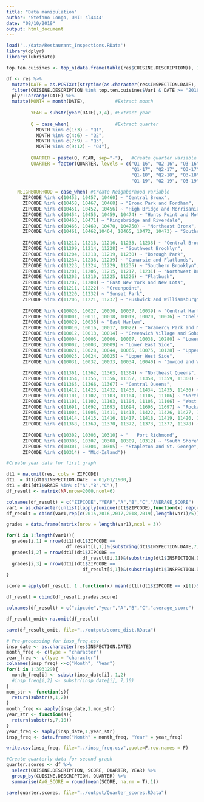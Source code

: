 ```yaml
---
title: "Data manipulation"
author: 'Stefano Longo, UNI: sl4444'
date: "08/10/2019"
output: html_document
---
```


```r
load('../data/Restaurant_Inspections.RData')
library(dplyr)
library(lubridate)
```

```r
top.ten.cuisines <- top_n(data.frame(table(res$CUISINE.DESCRIPTION)), 10, Freq) #find top ten cuisines by frequency

df <- res %>%
  mutate(DATE = as.POSIXct(strptime(as.character(res$INSPECTION.DATE), "%m/%d/%Y"))) %>% #make date variable
  filter(CUISINE.DESCRIPTION %in% top.ten.cuisines$Var1 & DATE >= "2016-01-01") %>% # Filter relevant cuisines and disregards old dates 2015
  plyr::arrange(DATE) %>% 
  mutate(MONTH = month(DATE),           #Extract month 
         
         YEAR = substr(year(DATE),3,4), #Extract year
         
         Q = case_when(                 #Extract quarter
           MONTH %in% c(1:3) ~ "Q1",
           MONTH %in% c(4:6) ~ "Q2",
           MONTH %in% c(7:9) ~ "Q3",
           MONTH %in% c(9:12) ~ "Q4"),
         
         QUARTER = paste(Q, YEAR, sep="-"),   #Create quarter variable and order it
         QUARTER = factor(QUARTER, levels = c("Q1-16", "Q2-16", "Q3-16", "Q4-16",
                                              "Q1-17", "Q2-17", "Q3-17", "Q4-17",
                                              "Q1-18", "Q2-18", "Q3-18", "Q4-18",
                                              "Q1-19", "Q2-19", "Q3-19", "Q4-19")),
    
    NEIGHBOURHOOD = case_when( #Create Neighborhood variable
      ZIPCODE %in% c(10453, 10457, 10460) ~ "Central Bronx",
      ZIPCODE %in% c(10458, 10467, 10468) ~ "Bronx Park and Fordham",
      ZIPCODE %in% c(10451, 10452, 10456) ~ "High Bridge and Morrisania",
      ZIPCODE %in% c(10454, 10455, 10459, 10474) ~ "Hunts Point and Mott Haven",
      ZIPCODE %in% c(10463, 10471) ~ "Kingsbridge and Riverdale",
      ZIPCODE %in% c(10466, 10469, 10470, 104750) ~ "Northeast Bronx",
      ZIPCODE %in% c(10461, 10462,10464, 10465, 10472, 10473) ~ "Southeast Bronx",
      
      ZIPCODE %in% c(11212, 11213, 11216, 11233, 11238) ~ "Central Brooklyn	",
      ZIPCODE %in% c(11209, 11214, 11228) ~ "Southwest Brooklyn",
      ZIPCODE %in% c(11204, 11218, 11219, 11230) ~ "Borough Park",
      ZIPCODE %in% c(11234, 11236, 11239) ~ "Canarsie and Flatlands",
      ZIPCODE %in% c(11223, 11224, 11229, 11235) ~ "Southern Brooklyn",
      ZIPCODE %in% c(11201, 11205, 11215, 11217, 11231) ~ "Northwest Brooklyn",
      ZIPCODE %in% c(11203, 11210, 11225, 11226) ~ "Flatbush",
      ZIPCODE %in% c(11207, 11208) ~ "East New York and New Lots",
      ZIPCODE %in% c(11211, 11222) ~ "Greenpoint",
      ZIPCODE %in% c(11220, 11232) ~ "Sunset Park",
      ZIPCODE %in% c(11206, 11221, 11237) ~ "Bushwick and Williamsburg",
    
      ZIPCODE %in% c(10026, 10027, 10030, 10037, 10039) ~ "Central Harlem",
      ZIPCODE %in% c(10001, 10011, 10018, 10019, 10020, 10036) ~ "Chelsea and Clinton",
      ZIPCODE %in% c(10029, 10035) ~ "East Harlem",
      ZIPCODE %in% c(10010, 10016, 10017, 10022) ~ "Gramercy Park and Murray Hill",
      ZIPCODE %in% c(10012, 10013, 10014) ~ "Greenwich Village and Soho",
      ZIPCODE %in% c(10004, 10005, 10006, 10007, 10038, 10280) ~ "Lower Manhattan	",
      ZIPCODE %in% c(10002, 10003, 10009) ~ "Lower East Side",
      ZIPCODE %in% c(10021, 10028, 10044, 10065, 10075, 10128) ~ "Upper East Side",
      ZIPCODE %in% c(10023, 10024, 10025) ~ "Upper West Side",
      ZIPCODE %in% c(10031, 10032, 10033, 10034, 10040) ~ "Inwood and Washington Heights",
      
      ZIPCODE %in% c(11361, 11362, 11363, 11364) ~ "Northeast Queens",
      ZIPCODE %in% c(11354, 11355, 11356, 11357, 11358, 11359, 11360) ~ "North Queens",
      ZIPCODE %in% c(11365, 11366, 11367) ~ "Central Queens",
      ZIPCODE %in% c(11412, 11423, 11432, 11433, 11434, 11435, 11436) ~ "Jamaica",
      ZIPCODE %in% c(11101, 11102, 11103, 11104, 11105, 11106) ~ "Northwest Queens",
      ZIPCODE %in% c(11101, 11102, 11103, 11104, 11105, 11106) ~ "West Central Queens",
      ZIPCODE %in% c(11691, 11692, 11693, 11694, 11695, 11697) ~ "Rockaways",
      ZIPCODE %in% c(11004, 11005, 11411, 11413, 11422, 11426, 11427, 11428, 11429) ~ "Southeast Queens",
      ZIPCODE %in% c(11414, 11415, 11416, 11417, 11418, 11419, 11420, 11421) ~ "Southwest Queens",
      ZIPCODE %in% c(11368, 11369, 11370, 11372, 11373, 11377, 11378) ~ "West Queens",
      
      ZIPCODE %in% c(10302, 10303, 10310) ~ "	Port Richmond",
      ZIPCODE %in% c(10306, 10307, 10308, 10309, 10312) ~ "South Shore",
      ZIPCODE %in% c(10301, 10304, 10305) ~ "Stapleton and St. George",
      ZIPCODE %in% c(10314) ~ "Mid-Island"))
```



```r
#Create year data for first graph

dt1 = na.omit(res, cols = ZIPCODE)
dt1  = dt1[dt1$INSPECTION.DATE != 01/01/1900,]
dt1 = dt1[dt1$GRADE %in% c("A","B","C"),]
df_result <- matrix(NA,nrow=2000,ncol=6)

colnames(df_result) = c("ZIPCODE","YEAR","A","B","C","AVERAGE_SCORE")
var1 = as.character(unlist(lapply(unique(dt1$ZIPCODE),function(x) rep(x,5))))
df_result = cbind(var1,rep(c(2015,2016,2017,2018,2019),length(var1)/5))

grades = data.frame(matrix(nrow = length(var1),ncol = 3))

for(i in 1:length(var1)){
  grades[i,1] = nrow(dt1[(dt1$ZIPCODE ==
                      df_result[i,1])&(substring(dt1$INSPECTION.DATE,7,10)==df_result[i,2])&(dt1$GRADE =="A"),])
  grades[i,2] = nrow(dt1[(dt1$ZIPCODE ==
                            df_result[i,1])&(substring(dt1$INSPECTION.DATE,7,10)==df_result[i,2])&(dt1$GRADE =="B"),])
  grades[i,3] = nrow(dt1[(dt1$ZIPCODE ==
                            df_result[i,1])&(substring(dt1$INSPECTION.DATE,7,10)==df_result[i,2])&(dt1$GRADE =="C"),])
}

score = apply(df_result, 1 ,function(x) mean(dt1[(dt1$ZIPCODE == x[1])&(substring(dt1$INSPECTION.DATE,7,10)==x[2]),]$SCORE))

df_result = cbind(df_result,grades,score)

colnames(df_result) = c("zipcode","year","A","B","C","average_score")

df_result_omit<-na.omit(df_result)

save(df_result_omit, file="../output/score_dist.RData")
```

```r
# Pre-processing for insp_freq.csv
insp_date <- as.character(res$INSPECTION.DATE)
month_freq <- c(type = "character")
year_freq <- c(type = "character")
colnames(insp_freq) <-c("Month", "Year")
for(i in 1:393129){
  month_freq[i] <- substr(insp_date[i], 1,2)
  #insp_freq[i,2] <- substr(insp_date[i], 7,10)
}
mon_str <- function(s){
  return(substr(s,1,2))
}
month_freq <- aaply(insp_date,1,mon_str)
year_str <- function(s){
  return(substr(s,7,10))
}
year_freq <- aaply(insp_date,1,year_str)
insp_freq <- data.frame("Month" = month_freq, "Year" = year_freq)

write.csv(insp_freq, file="../insp_freq.csv",quote=F,row.names = F)

```

```r
#Create quarterly data for second graph
quarter.scores <- df %>%
  select(CUISINE.DESCRIPTION, SCORE, QUARTER, YEAR) %>%
  group_by(CUISINE.DESCRIPTION, QUARTER) %>%
  summarise(AVG_SCORE = round(mean(SCORE, na.rm = T),1))

save(quarter.scores, file="../output/Quarter_scores.RData")
```





